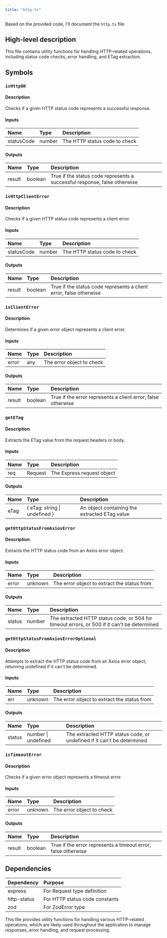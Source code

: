 ```yaml
---
title: "http.ts"
---
```


Based on the provided code, I'll document the `http.ts` file:

## High-level description
This file contains utility functions for handling HTTP-related operations, including status code checks, error handling, and ETag extraction.

## Symbols

### `isHttpOK`
#### Description
Checks if a given HTTP status code represents a successful response.

#### Inputs
| Name | Type | Description |
|:-----|:-----|:------------|
| statusCode | number | The HTTP status code to check |

#### Outputs
| Name | Type | Description |
|:-----|:-----|:------------|
| result | boolean | True if the status code represents a successful response, false otherwise |

### `isHttpClientError`
#### Description
Checks if a given HTTP status code represents a client error.

#### Inputs
| Name | Type | Description |
|:-----|:-----|:------------|
| statusCode | number | The HTTP status code to check |

#### Outputs
| Name | Type | Description |
|:-----|:-----|:------------|
| result | boolean | True if the status code represents a client error, false otherwise |

### `isClientError`
#### Description
Determines if a given error object represents a client error.

#### Inputs
| Name | Type | Description |
|:-----|:-----|:------------|
| error | any | The error object to check |

#### Outputs
| Name | Type | Description |
|:-----|:-----|:------------|
| result | boolean | True if the error represents a client error, false otherwise |

### `getETag`
#### Description
Extracts the ETag value from the request headers or body.

#### Inputs
| Name | Type | Description |
|:-----|:-----|:------------|
| req | Request | The Express request object |

#### Outputs
| Name | Type | Description |
|:-----|:-----|:------------|
| eTag | \{ eTag: string \| undefined \} | An object containing the extracted ETag value |

### `getHttpStatusFromAxiosError`
#### Description
Extracts the HTTP status code from an Axios error object.

#### Inputs
| Name | Type | Description |
|:-----|:-----|:------------|
| error | unknown | The error object to extract the status from |

#### Outputs
| Name | Type | Description |
|:-----|:-----|:------------|
| status | number | The extracted HTTP status code, or 504 for timeout errors, or 500 if it can't be determined |

### `getHttpStatusFromAxiosErrorOptional`
#### Description
Attempts to extract the HTTP status code from an Axios error object, returning undefined if it can't be determined.

#### Inputs
| Name | Type | Description |
|:-----|:-----|:------------|
| err | unknown | The error object to extract the status from |

#### Outputs
| Name | Type | Description |
|:-----|:-----|:------------|
| status | number \| undefined | The extracted HTTP status code, or undefined if it can't be determined |

### `isTimeoutError`
#### Description
Checks if a given error object represents a timeout error.

#### Inputs
| Name | Type | Description |
|:-----|:-----|:------------|
| error | unknown | The error object to check |

#### Outputs
| Name | Type | Description |
|:-----|:-----|:------------|
| result | boolean | True if the error represents a timeout error, false otherwise |

## Dependencies
| Dependency | Purpose |
|:-----------|:--------|
| express | For Request type definition |
| http-status | For HTTP status code constants |
| zod | For ZodError type |

This file provides utility functions for handling various HTTP-related operations, which are likely used throughout the application to manage responses, error handling, and request processing.
